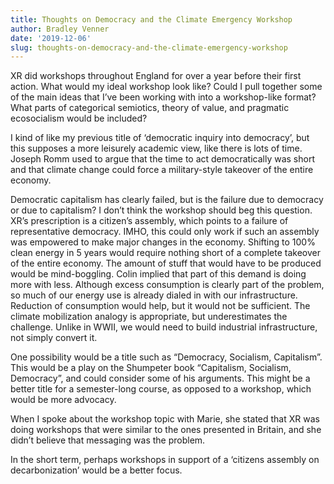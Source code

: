 ```yaml
---
title: Thoughts on Democracy and the Climate Emergency Workshop
author: Bradley Venner
date: '2019-12-06'
slug: thoughts-on-democracy-and-the-climate-emergency-workshop
---
```

XR did workshops throughout England for over a year before their first action.  What would my ideal workshop look like?  Could I pull together some of the main ideas that I've been working with into a workshop-like format?  What parts of categorical semiotics, theory of value, and pragmatic ecosocialism would be included?

I kind of like my previous title of 'democratic inquiry into democracy', but this supposes a more leisurely academic view, like there is lots of time.  Joseph Romm used to argue that the time to act democratically was short and that climate change could force a military-style takeover of the entire economy.  

Democratic capitalism has clearly failed, but is the failure due to democracy or due to capitalism?  I don't think the workshop should beg this question.   XR's prescription is a citizen's assembly, which points to a failure of representative democracy.  IMHO, this could only work if such an assembly was empowered to make major changes in the economy.  Shifting to 100% clean energy in 5 years would require nothing short of a complete takeover of the entire economy.  The amount of stuff that would have to be produced would be mind-boggling.  Colin implied that part of this demand is doing more with less.  Although excess consumption is clearly part of the problem, so much of our energy use is already dialed in with our infrastructure.  Reduction of consumption would help, but it would not be sufficient.  The climate mobilization analogy is appropriate, but underestimates the challenge.  Unlike in WWII, we would need to build industrial infrastructure, not simply convert it.

One possibility would be a title such as "Democracy, Socialism, Capitalism".  This would be a play on the Shumpeter book "Capitalism, Socialism, Democracy", and could consider some of his arguments.  This might be a better title for a semester-long course, as opposed to a workshop, which would be more advocacy.

When I spoke about the workshop topic with Marie, she stated that XR was doing workshops that were similar to the ones presented in Britain, and she didn't believe that messaging was the problem.

In the short term, perhaps workshops in support of a 'citizens assembly on decarbonization' would be a better focus.
